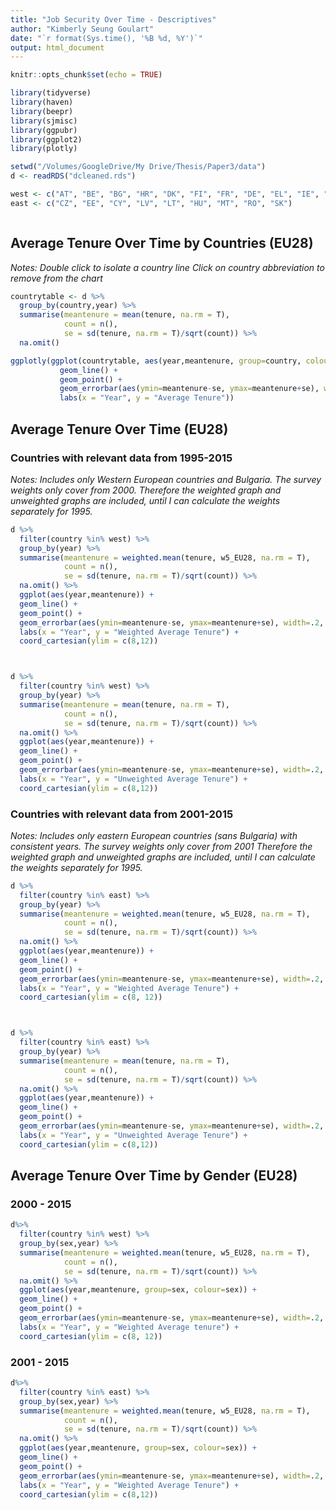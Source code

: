 ```yaml
---
title: "Job Security Over Time - Descriptives"
author: "Kimberly Seung Goulart"
date: "`r format(Sys.time(), '%B %d, %Y')`"
output: html_document
---
```


```r
knitr::opts_chunk$set(echo = TRUE)

library(tidyverse)
library(haven)
library(beepr)
library(sjmisc)
library(ggpubr)
library(ggplot2)
library(plotly)

setwd("/Volumes/GoogleDrive/My Drive/Thesis/Paper3/data")
d <- readRDS("dcleaned.rds")

west <- c("AT", "BE", "BG", "HR", "DK", "FI", "FR", "DE", "EL", "IE", "IT", "LU", "NL", "PL", "PT", "SI", "ES", "SE")
east <- c("CZ", "EE", "CY", "LV", "LT", "HU", "MT", "RO", "SK")



```

## Average Tenure Over Time by Countries (EU28)

_Notes: Double click to isolate a country line_
_Click on country abbreviation to remove from the chart_

```r

countrytable <- d %>% 
  group_by(country,year) %>% 
  summarise(meantenure = mean(tenure, na.rm = T),
            count = n(),
            se = sd(tenure, na.rm = T)/sqrt(count)) %>% 
  na.omit()

ggplotly(ggplot(countrytable, aes(year,meantenure, group=country, colour=country)) +
           geom_line() +
           geom_point() +
           geom_errorbar(aes(ymin=meantenure-se, ymax=meantenure+se), width=.2, position=position_dodge(0.05)) +
           labs(x = "Year", y = "Average Tenure"))

```


## Average Tenure Over Time (EU28)

### Countries with relevant data from 1995-2015

_Notes: Includes only Western European countries and Bulgaria._
_The survey weights only cover from 2000. Therefore the weighted graph and unweighted graphs are included, until I can calculate the weights separately for 1995._


```r

d %>% 
  filter(country %in% west) %>% 
  group_by(year) %>% 
  summarise(meantenure = weighted.mean(tenure, w5_EU28, na.rm = T),
            count = n(),
            se = sd(tenure, na.rm = T)/sqrt(count)) %>% 
  na.omit() %>% 
  ggplot(aes(year,meantenure)) + 
  geom_line() +
  geom_point() +
  geom_errorbar(aes(ymin=meantenure-se, ymax=meantenure+se), width=.2, position=position_dodge(0.05)) +
  labs(x = "Year", y = "Weighted Average Tenure") + 
  coord_cartesian(ylim = c(8,12))



d %>% 
  filter(country %in% west) %>% 
  group_by(year) %>% 
  summarise(meantenure = mean(tenure, na.rm = T),
            count = n(),
            se = sd(tenure, na.rm = T)/sqrt(count)) %>% 
  na.omit() %>% 
  ggplot(aes(year,meantenure)) + 
  geom_line() +
  geom_point() +
  geom_errorbar(aes(ymin=meantenure-se, ymax=meantenure+se), width=.2, position=position_dodge(0.05)) +
  labs(x = "Year", y = "Unweighted Average Tenure") +
  coord_cartesian(ylim = c(8,12))

```


### Countries with relevant data from 2001-2015 

_Notes: Includes only eastern European countries (sans Bulgaria) with consistent years._
_The survey weights only cover from 2001 Therefore the weighted graph and unweighted graphs are included, until I can calculate the weights separately for 1995._

```r

d %>% 
  filter(country %in% east) %>% 
  group_by(year) %>% 
  summarise(meantenure = weighted.mean(tenure, w5_EU28, na.rm = T),
            count = n(),
            se = sd(tenure, na.rm = T)/sqrt(count)) %>% 
  na.omit() %>% 
  ggplot(aes(year,meantenure)) + 
  geom_line() +
  geom_point() +
  geom_errorbar(aes(ymin=meantenure-se, ymax=meantenure+se), width=.2, position=position_dodge(0.05)) +
  labs(x = "Year", y = "Weighted Average Tenure") +
  coord_cartesian(ylim = c(8, 12))



d %>% 
  filter(country %in% east) %>% 
  group_by(year) %>% 
  summarise(meantenure = mean(tenure, na.rm = T),
            count = n(),
            se = sd(tenure, na.rm = T)/sqrt(count)) %>% 
  na.omit() %>% 
  ggplot(aes(year,meantenure)) + 
  geom_line() +
  geom_point() +
  geom_errorbar(aes(ymin=meantenure-se, ymax=meantenure+se), width=.2, position=position_dodge(0.05)) +
  labs(x = "Year", y = "Unweighted Average Tenure") +
  coord_cartesian(ylim = c(8,12))

```



## Average Tenure Over Time by Gender (EU28)

### 2000 - 2015
```r
d%>% 
  filter(country %in% west) %>% 
  group_by(sex,year) %>% 
  summarise(meantenure = weighted.mean(tenure, w5_EU28, na.rm = T),
            count = n(),
            se = sd(tenure, na.rm = T)/sqrt(count)) %>% 
  na.omit() %>% 
  ggplot(aes(year,meantenure, group=sex, colour=sex)) + 
  geom_line() +
  geom_point() +
  geom_errorbar(aes(ymin=meantenure-se, ymax=meantenure+se), width=.2, position=position_dodge(0.05)) +
  labs(x = "Year", y = "Weighted Average tenure") +
  coord_cartesian(ylim = c(8, 12))


```


### 2001 - 2015

```r
d%>% 
  filter(country %in% east) %>% 
  group_by(sex,year) %>% 
  summarise(meantenure = weighted.mean(tenure, w5_EU28, na.rm = T),
            count = n(),
            se = sd(tenure, na.rm = T)/sqrt(count)) %>% 
  na.omit() %>% 
  ggplot(aes(year,meantenure, group=sex, colour=sex)) + 
  geom_line() +
  geom_point() +
  geom_errorbar(aes(ymin=meantenure-se, ymax=meantenure+se), width=.2, position=position_dodge(0.05)) +
  labs(x = "Year", y = "Weighted Average Tenure") +
  coord_cartesian(ylim = c(8,12))


```

